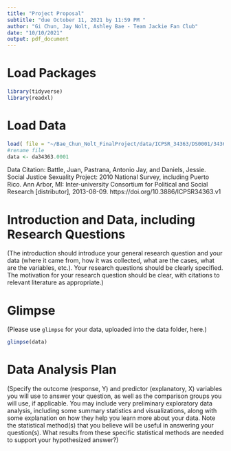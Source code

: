 ```yaml
---
title: "Project Proposal"
subtitle: "due October 11, 2021 by 11:59 PM "
author: "Gi Chun, Jay Nolt, Ashley Bae - Team Jackie Fan Club"
date: "10/10/2021"
output: pdf_document
---
```


# Load Packages

```r
library(tidyverse)
library(readxl)
``` 

# Load Data
```r
load( file = "~/Bae_Chun_Nolt_FinalProject/data/ICPSR_34363/DS0001/34363-0001-Data.rda")
#rename file
data <- da34363.0001
```
Data Citation: Battle, Juan, Pastrana, Antonio Jay, and Daniels, Jessie. Social Justice Sexuality Project: 2010 National Survey, including Puerto Rico. Ann Arbor, MI: Inter-university Consortium for Political and Social Research [distributor], 2013-08-09. https://doi.org/10.3886/ICPSR34363.v1

# Introduction and Data, including Research Questions

(The introduction should introduce your general research question and your data (where it came from, how it was collected, what are the cases, what are the variables, etc.). Your research questions should be clearly specified. The motivation for your research question should be clear, with citations to relevant literature as appropriate.)

# Glimpse

(Please use `glimpse` for your data, uploaded into the data folder, here.)
```r
glimpse(data)
```

# Data Analysis Plan

(Specify the outcome (response, Y) and predictor (explanatory, X) variables you will use to answer your question, as well as the comparison groups you will use, if applicable. You may include very preliminary exploratory data analysis, including some summary statistics and visualizations, along with some explanation on how they help you learn more about your data. Note the statistical method(s) that you believe will be useful in answering your question(s). 
What results from these specific statistical methods are needed to support your hypothesized answer?)
